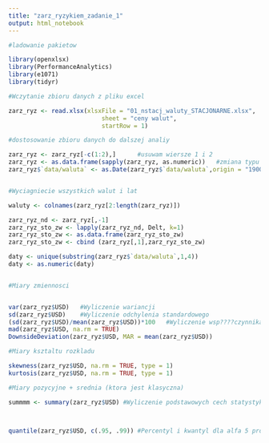 ```yaml
---
title: "zarz_ryzykiem_zadanie_1"
output: html_notebook
---
```




```r
#ladowanie pakietow

library(openxlsx)
library(PerformanceAnalytics)
library(e1071)
library(tidyr)

```

```r
#Wczytanie zbioru danych z pliku excel

zarz_ryz <- read.xlsx(xlsxFile = "01_nstacj_waluty_STACJONARNE.xlsx", 
                          sheet = "ceny walut", 
                          startRow = 1)

```

```r
#dostosowanie zbioru danych do dalszej analiy 

zarz_ryz <- zarz_ryz[-c(1:2),]      #usuwam wiersze 1 i 2
zarz_ryz <- as.data.frame(sapply(zarz_ryz, as.numeric))   #zmiana typu danych na numeric (ze wzgledu na pierwsze wiesze, cale kolumny ustawily sie jako zmienna tekstowa)
zarz_ryz$`data/waluta` <- as.Date(zarz_ryz$`data/waluta`,origin = "1900-01-01") #Ustawienie pierwszej kolumny jako typ danych "data"


#Wyciagniecie wszystkich walut i lat

waluty <- colnames(zarz_ryz[2:length(zarz_ryz)])

zarz_ryz_nd <- zarz_ryz[,-1]
zarz_ryz_sto_zw <- lapply(zarz_ryz_nd, Delt, k=1) 
zarz_ryz_sto_zw <- as.data.frame(zarz_ryz_sto_zw)
zarz_ryz_sto_zw <- cbind (zarz_ryz[,1],zarz_ryz_sto_zw)

daty <- unique(substring(zarz_ryz$`data/waluta`,1,4))
daty <- as.numeric(daty)



```

```r
#Miary zmiennosci 


var(zarz_ryz$USD)   #Wyliczenie wariancji 
sd(zarz_ryz$USD)    #Wyliczenie odchylenia standardowego 
(sd(zarz_ryz$USD)/mean(zarz_ryz$USD))*100   #Wyliczenie wsp????czynnika zmienno??ci
mad(zarz_ryz$USD, na.rm = TRUE)
DownsideDeviation(zarz_ryz$USD, MAR = mean(zarz_ryz$USD))

```

```r
#Miary ksztaltu rozkladu

skewness(zarz_ryz$USD, na.rm = TRUE, type = 1)
kurtosis(zarz_ryz$USD, na.rm = TRUE, type = 1)

```

```r
#Miary pozycyjne + srednia (ktora jest klasyczna)

summmm <- summary(zarz_ryz$USD) #Wyliczenie podstawowych cech statystyki opisowej



quantile(zarz_ryz$USD, c(.95, .99)) #Percentyl i kwantyl dla alfa 5 procent. 


```

